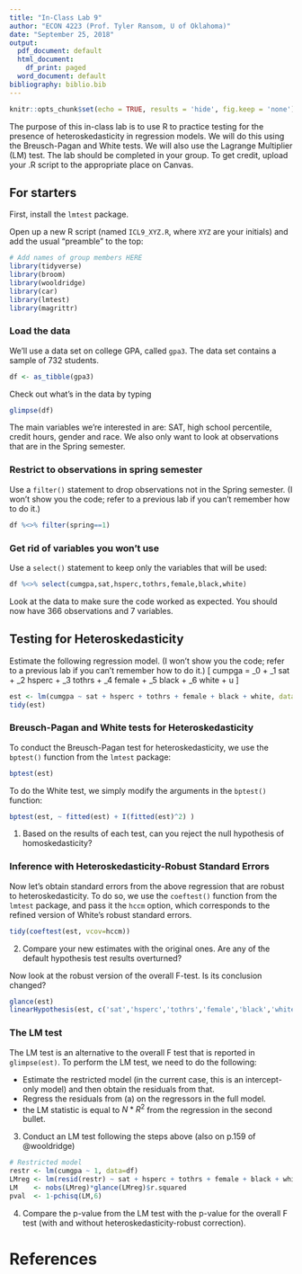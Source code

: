 ```yaml
---
title: "In-Class Lab 9"
author: "ECON 4223 (Prof. Tyler Ransom, U of Oklahoma)"
date: "September 25, 2018"
output:
  pdf_document: default
  html_document:
    df_print: paged
  word_document: default
bibliography: biblio.bib
---
```


```r
knitr::opts_chunk$set(echo = TRUE, results = 'hide', fig.keep = 'none')
```

The purpose of this in-class lab is to use R to practice testing for the presence of heteroskedasticity in regression models. We will do this using the Breusch-Pagan and White tests. We will also use the Lagrange Multiplier (LM) test. The lab should be completed in your group. To get credit, upload your .R script to the appropriate place on Canvas. 

## For starters
First, install the `lmtest` package.

Open up a new R script (named `ICL9_XYZ.R`, where `XYZ` are your initials) and add the usual "preamble" to the top:
```r
# Add names of group members HERE
library(tidyverse)
library(broom)
library(wooldridge)
library(car)
library(lmtest)
library(magrittr)
```



### Load the data
We'll use a data set on college GPA, called `gpa3`. The data set contains a sample of 732 students.
```r
df <- as_tibble(gpa3)
```

Check out what's in the data by typing
```r
glimpse(df)
```

The main variables we're interested in are: SAT, high school percentile, credit hours, gender and race. We also only want to look at observations that are in the Spring semester.

### Restrict to observations in spring semester
Use a `filter()` statement to drop observations not in the Spring semester. (I won't show you the code; refer to a previous lab if you can't remember how to do it.)
```r
df %<>% filter(spring==1)
```

### Get rid of variables you won't use
Use a `select()` statement to keep only the variables that will be used:
```r
df %<>% select(cumgpa,sat,hsperc,tothrs,female,black,white)
```
Look at the data to make sure the code worked as expected. You should now have 366 observations and 7 variables.

## Testing for Heteroskedasticity
Estimate the following regression model. (I won't show you the code; refer to a previous lab if you can't remember how to do it.)
\[
cumpga = \beta_0 + \beta_1 sat + \beta_2 hsperc + \beta_3 tothrs + \beta_4 female + \beta_5 black + \beta_6 white + u
\]
```r
est <- lm(cumgpa ~ sat + hsperc + tothrs + female + black + white, data=df)
tidy(est)
```

### Breusch-Pagan and White tests for Heteroskedasticity
To conduct the Breusch-Pagan test for heteroskedasticity, we use the `bptest()` function from the `lmtest` package:
```r
bptest(est)
```

To do the White test, we simply modify the arguments in the `bptest()` function:
```r
bptest(est, ~ fitted(est) + I(fitted(est)^2) )
```

1. Based on the results of each test, can you reject the null hypothesis of homoskedasticity?

### Inference with Heteroskedasticity-Robust Standard Errors
Now let's obtain standard errors from the above regression that are robust to heteroskedasticity. To do so, we use the `coeftest()` function from the `lmtest` package, and pass it the `hccm` option, which corresponds to the refined version of White's robust standard errors.

```r
tidy(coeftest(est, vcov=hccm))
```

2. Compare your new estimates with the original ones. Are any of the default hypothesis test results overturned?

Now look at the robust version of the overall F-test. Is its conclusion changed?

```r
glance(est)
linearHypothesis(est, c('sat','hsperc','tothrs','female','black','white'), vcov=hccm)
```


### The LM test
The LM test is an alternative to the overall F test that is reported in `glimpse(est)`. To perform the LM test, we need to do the following:

- Estimate the restricted model (in the current case, this is an intercept-only model) and then obtain the residuals from that. 
- Regress the residuals from (a) on the regressors in the full model. 
- the LM statistic is equal to $N*R^2$ from the regression in the second bullet.

3. Conduct an LM test following the steps above (also on p.159 of @wooldridge)
```r
# Restricted model
restr <- lm(cumgpa ~ 1, data=df)
LMreg <- lm(resid(restr) ~ sat + hsperc + tothrs + female + black + white, data=df)
LM    <- nobs(LMreg)*glance(LMreg)$r.squared
pval  <- 1-pchisq(LM,6)
```

4. Compare the p-value from the LM test with the p-value for the overall F test (with and without heteroskedasticity-robust correction).


# References